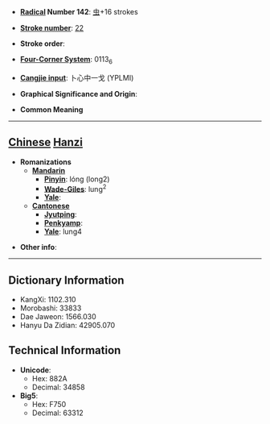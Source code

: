 * '''[[Wiktionary:Chinese radical index| Radical]] Number 142''': [[Wiktionary:Chinese radical index 虫|虫]]+16 strokes

* '''[[Wiktionary:Chinese total strokes index|Stroke number]]''': [[Wiktionary:Chinese total strokes index 22|22]]

* '''Stroke order''': 

* '''[[Wiktionary:Chinese four corner index|Four-Corner System]]''': 0113<sub>6</sub>

* '''[[Wiktionary:Chinese Cangjie index|Cangjie input]]''': 卜心中一戈 (YPLMI)

* '''Graphical Significance and Origin''': 

* '''Common Meaning'''

----

== [[Chinese]] [[Hanzi]] ==

* '''Romanizations'''
** '''[[Mandarin]]'''
*** '''[[Pinyin]]''': lóng (long2)
*** '''[[Wade-Giles]]''': lung<sup>2</sup>
*** '''[[Yale]]''': 
** '''[[Cantonese]]'''
*** '''[[Jyutping]]''':
*** '''[[Penkyamp]]''': 
*** '''[[Yale]]''': lung4

* '''Other info''': 

----

== Dictionary Information ==

* KangXi: 1102.310
* Morobashi: 33833
* Dae Jaweon: 1566.030
* Hanyu Da Zidian: 42905.070

== Technical Information ==

* '''Unicode''':
** Hex: 882A
** Decimal: 34858
* '''Big5''':
** Hex: F750
** Decimal: 63312